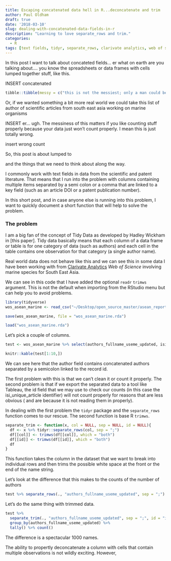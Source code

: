 ```yaml
---
title: Escaping concatenated data hell in R...deconcatenate and trim
author: Paul Oldham
draft: true
date: '2018-03-10'
slug: dealing-with-concatenated-data-fields-in-r
description: "Learning to love separate_rows and trim."
categories:
  - R
tags: [text fields, tidyr, separate_rows, clarivate analytics, web of science]
---
```


In this post I want to talk about concateted fields... er what on earth are you talking about.... you know the spreadsheets or data frames with cells lumped together stuff, like this.

INSERT concatenated 

```r
tibble::tibble(messy = c("this is not the messiest; only a man could be this messy", "mess; in the world", "it's just; a; tribute; honestly"))
```

Or, if we wanted something a bit more real world we could take this list of author of scientific articles from south east asia working on marine organisms

INSERT
er... ugh. The messiness of this matters if you like counting stuff properly because your data just won't count properly. I mean this is just totally wrong.

insert wrong count

So, this post is about lumped to




and the things that we need to think about along the way.

I commonly work with text fields in data from the scientific and patent literature. That means that I run into the problem with columns containing multiple items separated by a semi colon or a comma that are linked to a key field (such as an article DOI or a patent publication number). 

In this short post, and in case anyone else is running into this problem, I want to quickly document a short function that will help to solve the problem. 

### The problem

I am a big fan of the concept of Tidy Data as developed by Hadley Wickham in [this paper]. Tidy data basically means that each column of a data frame or table is for one category of data (such as authors) and each cell in the table contains one observation for that category (a single author name).

Real world data does not behave like this and we can see this in some data I have been working with from [Clarivate Analytics]() *Web of Science* involving marine species for South East Asia.

We can see in this code that I have added the optional `readr` `trimws` argument. This is not the default when importing from the RStudio menu but can help you to avoid problems. 

```r
library(tidyverse)
wos_asean_marine <- read_csv("~/Desktop/open_source_master/asean_report/data/wos_asean_marine_6659.csv", trim_ws = TRUE)
```

```r
save(wos_asean_marine, file = "wos_asean_marine.rda")
```

```r
load("wos_asean_marine.rda")
```

Let's pick a couple of columns.

```r
test <- wos_asean_marine %>% select(authors_fullname_useme_updated, isi_unique_article_identifier)
```

```r
knitr::kable(test[1:10,])
```

We can see here that the author field contains concatenated authors separated by a semicolon linked to the record id.

The first problem with this is that we can't clean it or count it properly. The second problem is that if we export the separated data to a tool like Tableau, the id field that we may use to check our counts (in this case the isi_unique_article identifier) will not count properly for reasons that are less obvious ( and are because it is not reading them in properly). 

In dealing with the first problem the `tidyr` package and the `separate_rows` function comes to our rescue. The second function is base R `trimws`.

```r
separate_trim <- function(x, col = NULL, sep = NULL, id = NULL){
  df <- x %>% tidyr::separate_rows(col, sep = ";")
  df[[col]] <- trimws(df[[col]], which = "both")
  df[[id]] <- trimws(df[[id]], which = "both")
  df
}
```

This function takes the column in the dataset that we want to break into individual rows and then trims the possible white space at the front or the end of the name string. 

Let's look at the difference that this makes to the counts of the number of authors


```r
test %>% separate_rows(., "authors_fullname_useme_updated", sep = ";") %>% group_by(authors_fullname_useme_updated) %>% tally() %>% count()
```

Let's do the same thing with trimmed data. 

```r
test %>%
  separate_trim(., "authors_fullname_useme_updated", sep = ";", id = "isi_unique_article_identifier") %>%
  group_by(authors_fullname_useme_updated) %>%
  tally() %>% count()
```

The difference is a spectacular 1000 names. 

The ability to propertly deconcatenate a column with cells that contain multiple observations is not wildly exciting. However, 
